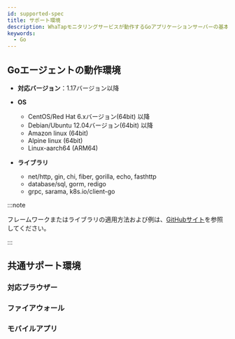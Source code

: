 ```yaml
---
id: supported-spec
title: サポート環境
description: WhaTapモニタリングサービスが動作するGoアプリケーションサーバーの基本仕様について説明します。
keywords:
  - Go
---
```


## Goエージェントの動作環境

- **対応バージョン**：1.17バージョン以降

- **OS**

  - CentOS/Red Hat 6.xバージョン(64bit) 以降 
  - Debian/Ubuntu 12.04バージョン(64bit) 以降
  - Amazon linux (64bit)
  - Alpine linux (64bit)
  - Linux-aarch64 (ARM64)

- **ライブラリ**

  - net/http, gin, chi, fiber, gorilla, echo, fasthttp
  - database/sql, gorm, redigo
  - grpc, sarama, k8s.io/client-go

:::note

フレームワークまたはライブラリの適用方法および例は、[GitHubサイト](https://github.com/whatap/go-api-example)を参照してください。

:::

## 共通サポート環境

### 対応ブラウザー


<Supportedbrowser />

### ファイアウォール


<Proxy />

### モバイルアプリ


<Mobileapp />
